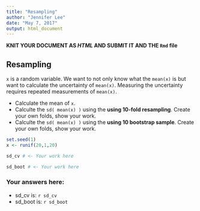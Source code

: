 ```yaml
---
title: "Resampling"
author: "Jennifer Lee"
date: "May 7, 2017"
output: html_document
---
```


**KNIT YOUR DOCUMENT AS *HTML* AND SUBMIT IT AND THE `Rmd` file**

## Resampling

`x` is a random variable. We want to not only know what the `mean(x)` is but want to calculate the uncertainty of `mean(x)`.  Measuring the uncertainty requires repeated measurements of `mean(x)`.

- Calculate the mean of `x`.
- Calculte the `sd( mean(x) )` using the **using 10-fold resampling**.  Create your own folds, show your work.
- Calculte the `sd( mean(x) )` using the **using 10 bootstrap sample**.  Create your own folds, show your work. 

```r
set.seed(1) 
x <- runif(20,1,20)

sd_cv # <- Your work here 

sd_boot # <- Your work here
```


### Your answers here: 

- sd_cv   is: `r sd_cv`
- sd_boot is: `r sd_boot`
